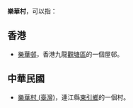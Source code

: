 '''樂華村'''，可以指：
==香港==
* [[樂華邨|樂華邨]]，香港九龍[[觀塘區|觀塘區]]的一個屋邨。

==中華民國==
* [[樂華村_(臺灣)|樂華村 (臺灣)]]，連江縣[[東引鄉|東引鄉]]的一個村。

{{消歧義|cat=三字地名消歧義}}